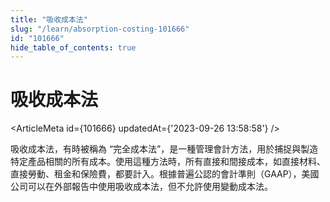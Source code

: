 ```yaml
---
title: "吸收成本法"
slug: "/learn/absorption-costing-101666"
id: "101666"
hide_table_of_contents: true
---
```



# 吸收成本法

<ArticleMeta id={101666} updatedAt={'2023-09-26 13:58:58'} />
<div className='border-solid border-b border-t-0 my-4 border-[var(--ifm-color-gray-300)]' />

吸收成本法，有時被稱為 “完全成本法”，是一種管理會計方法，用於捕捉與製造特定產品相關的所有成本。使用這種方法時，所有直接和間接成本，如直接材料、直接勞動、租金和保險費，都要計入。根據普遍公認的會計準則（GAAP），美國公司可以在外部報告中使用吸收成本法，但不允許使用變動成本法。
